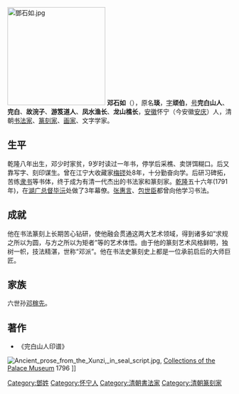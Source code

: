 [[File:鄧石如.jpg|220px]]
'''邓石如'''（{{bd|1743年||1805年||Deng}}），原名'''琰'''，[[表字|字]]'''顽伯'''，[[号|号]]'''完白山人'''、'''完白'''、'''故浣子'''、'''游笈道人'''、'''凤水渔长'''、'''龙山樵长'''，[[安徽|安徽]]怀宁（今安徽[[安庆|安庆]]）人，清朝[[书法家|书法家]]、[[篆刻家|篆刻家]]、[[画家|画家]]、文字学家。

== 生平 ==
乾隆八年出生，邓少时家贫，9岁时读过一年书，停学后采樵、卖饼饵糊口。后又靠写字、刻印谋生。曾在江宁大收藏家[[梅镠|梅镠]]处8年，十分勤奋向学。后研习碑拓，苦练[[隶书|隶书]]等书体，终于成为有清一代杰出的书法家和篆刻家。[[乾隆|乾隆]]五十六年(1791年)，在[[湖广总督|湖广总督]][[毕沅|毕沅]]处做了3年幕僚。[[张惠言|张惠言]]、[[包世臣|包世臣]]都曾向他学习书法。

== 成就 ==
他在书法篆刻上长期苦心钻研，使他融会贯通这两大艺术领域，得到诸多如“求规之所以为圆，与方之所以为矩者”等的艺术体悟。由于他的篆刻艺术风格鲜明，独树一帜，技法精湛，世称“邓派”。他在书法史篆刻史上都是一位承前启后的大师巨匠。

== 家族 ==
六世孙[[邓稼先|邓稼先]]。

== 著作 ==
* 《完白山人印谱》
[[Image:Ancient_prose_from_the_Xunzi,_in_seal_script.jpg|thumb]], [[Collections_of_the_Palace_Museum|Collections of the Palace Museum]] 1796 ]]

{{Commons category inline|Deng Shiru|邓石如}}
{{規範控制}}

{{DEFAULTSORT:Deng邓}}
[[Category:鄧姓|Category:鄧姓]]
[[Category:怀宁人|Category:怀宁人]]
[[Category:清朝書法家|Category:清朝書法家]]
[[Category:清朝篆刻家|Category:清朝篆刻家]]